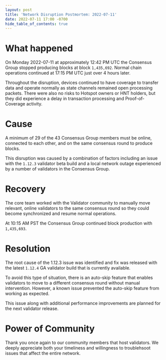 ```yaml
---
layout: post
title: 'Network Disruption Postmortem: 2022-07-11'
date: 2022-07-11 17:00 -0700
hide_table_of_contents: true
---
```


# What happened

On Monday 2022-07-11 at approximately 12:42 PM UTC the Consensus Group stopped producing blocks at
block `1,435,692`. Normal chain operations continued at 17:15 PM UTC just over 4 hours later.

<!--truncate-->

Throughout the disruption, devices continued to have coverage to transfer data and operate normally
as state channels remained open processing packets. There were also no risks to Hotspot owners or
HNT holders, but they did experience a delay in transaction processing and Proof-of-Coverage
activity.

# Cause

A minimum of 29 of the 43 Consensus Group members must be online, connected to each other, and on
the same consensus round to produce blocks.

This disruption was caused by a combination of factors including an issue with the `1.12.3`
validator beta build and a local network outage experienced by a number of validators in the
Consensus Group.

# Recovery

The core team worked with the Validator community to manually move relevant, online validators to
the same consensus round so they could become synchronized and resume normal operations.

At 10:15 AM PST the Consensus Group continued block production with `1,435,693`.

# Resolution

The root cause of the 1.12.3 issue was identified and fix was released with the latest `1.12.4` GA
validator build that is currently available.

To avoid this type of situation, there is an auto-skip feature that enables validators to move to a
different consensus round without manual intervention. However, a known issue prevented the
auto-skip feature from working as expected.

This issue along with additional performance improvements are planned for the next validator
release.

# Power of Community

Thank you once again to our community members that host validators. We deeply appreciate both your
timeliness and willingness to troublehsoot issues that affect the entire network.
